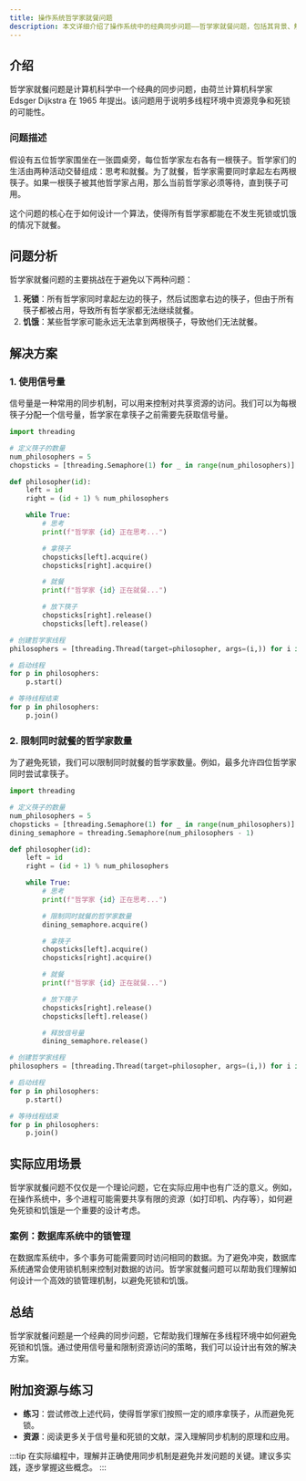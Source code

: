 ```yaml
---
title: 操作系统哲学家就餐问题
description: 本文详细介绍了操作系统中的经典同步问题——哲学家就餐问题，包括其背景、解决方案以及实际应用场景。适合初学者学习并发与同步的基本概念。
---
```


## 介绍

哲学家就餐问题是计算机科学中一个经典的同步问题，由荷兰计算机科学家 Edsger Dijkstra 在 1965 年提出。该问题用于说明多线程环境中资源竞争和死锁的可能性。

### 问题描述

假设有五位哲学家围坐在一张圆桌旁，每位哲学家左右各有一根筷子。哲学家们的生活由两种活动交替组成：思考和就餐。为了就餐，哲学家需要同时拿起左右两根筷子。如果一根筷子被其他哲学家占用，那么当前哲学家必须等待，直到筷子可用。

这个问题的核心在于如何设计一个算法，使得所有哲学家都能在不发生死锁或饥饿的情况下就餐。

## 问题分析

哲学家就餐问题的主要挑战在于避免以下两种问题：

1. **死锁**：所有哲学家同时拿起左边的筷子，然后试图拿右边的筷子，但由于所有筷子都被占用，导致所有哲学家都无法继续就餐。
2. **饥饿**：某些哲学家可能永远无法拿到两根筷子，导致他们无法就餐。

## 解决方案

### 1. 使用信号量

信号量是一种常用的同步机制，可以用来控制对共享资源的访问。我们可以为每根筷子分配一个信号量，哲学家在拿筷子之前需要先获取信号量。

```python
import threading

# 定义筷子的数量
num_philosophers = 5
chopsticks = [threading.Semaphore(1) for _ in range(num_philosophers)]

def philosopher(id):
    left = id
    right = (id + 1) % num_philosophers

    while True:
        # 思考
        print(f"哲学家 {id} 正在思考...")

        # 拿筷子
        chopsticks[left].acquire()
        chopsticks[right].acquire()

        # 就餐
        print(f"哲学家 {id} 正在就餐...")

        # 放下筷子
        chopsticks[right].release()
        chopsticks[left].release()

# 创建哲学家线程
philosophers = [threading.Thread(target=philosopher, args=(i,)) for i in range(num_philosophers)]

# 启动线程
for p in philosophers:
    p.start()

# 等待线程结束
for p in philosophers:
    p.join()
```

### 2. 限制同时就餐的哲学家数量

为了避免死锁，我们可以限制同时就餐的哲学家数量。例如，最多允许四位哲学家同时尝试拿筷子。

```python
import threading

# 定义筷子的数量
num_philosophers = 5
chopsticks = [threading.Semaphore(1) for _ in range(num_philosophers)]
dining_semaphore = threading.Semaphore(num_philosophers - 1)

def philosopher(id):
    left = id
    right = (id + 1) % num_philosophers

    while True:
        # 思考
        print(f"哲学家 {id} 正在思考...")

        # 限制同时就餐的哲学家数量
        dining_semaphore.acquire()

        # 拿筷子
        chopsticks[left].acquire()
        chopsticks[right].acquire()

        # 就餐
        print(f"哲学家 {id} 正在就餐...")

        # 放下筷子
        chopsticks[right].release()
        chopsticks[left].release()

        # 释放信号量
        dining_semaphore.release()

# 创建哲学家线程
philosophers = [threading.Thread(target=philosopher, args=(i,)) for i in range(num_philosophers)]

# 启动线程
for p in philosophers:
    p.start()

# 等待线程结束
for p in philosophers:
    p.join()
```

## 实际应用场景

哲学家就餐问题不仅仅是一个理论问题，它在实际应用中也有广泛的意义。例如，在操作系统中，多个进程可能需要共享有限的资源（如打印机、内存等），如何避免死锁和饥饿是一个重要的设计考虑。

### 案例：数据库系统中的锁管理

在数据库系统中，多个事务可能需要同时访问相同的数据。为了避免冲突，数据库系统通常会使用锁机制来控制对数据的访问。哲学家就餐问题可以帮助我们理解如何设计一个高效的锁管理机制，以避免死锁和饥饿。

## 总结

哲学家就餐问题是一个经典的同步问题，它帮助我们理解在多线程环境中如何避免死锁和饥饿。通过使用信号量和限制资源访问的策略，我们可以设计出有效的解决方案。

## 附加资源与练习

- **练习**：尝试修改上述代码，使得哲学家们按照一定的顺序拿筷子，从而避免死锁。
- **资源**：阅读更多关于信号量和死锁的文献，深入理解同步机制的原理和应用。

:::tip
在实际编程中，理解并正确使用同步机制是避免并发问题的关键。建议多实践，逐步掌握这些概念。
:::